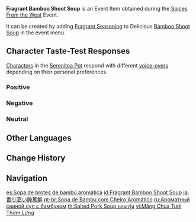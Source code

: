 {{Item Infobox
|id           = 101746
|image        = Item Fragrant Bamboo Shoot Soup.png
|type         = Consumables
|group2       = Event Items
|invCategory  = Precious Items
|group        = Fragrant Dishes
|quality      = 3
|description  = A delicious dish with some extra seasoning! It gives off a titillating aroma... But whose tastes will this dish suit? Invite your friends, invite your pals &mdash; get them to try this new dish!
|source1      = [[Spices From the West]] Event
|event        = Spices From the West
|related_item = Bamboo Shoot Soup
|related_type = Variant
}}
'''Fragrant Bamboo Shoot Soup''' is an Event Item obtained during the [[Spices From the West]] Event.

It can be created by adding [[Fragrant Seasoning]] to Delicious [[Bamboo Shoot Soup]] in the event menu.

==Character Taste-Test Responses==
[[Characters]] in the [[Serenitea Pot]] respond with different [[Spices From the West/Voice-Overs|voice-overs]] depending on their personal preferences.

===Positive===
{{Card List|Bennett,Jean,Kamisato Ayaka,Kujou Sara,Ningguang,Razor,Sangonomiya Kokomi,Sayu,Tartaglia,Thoma,Yun Jin,Zhongli}}

===Negative===
{{Card List|Albedo,Beidou,Eula,Ganyu,Noelle,Qiqi,Yae Miko}}

===Neutral===
{{Card List|Amber,Arataki Itto,Barbara,Chongyun,Diluc,Diona,Fischl,Gorou,Hu Tao,Kaedehara Kazuha,Kaeya,Kamisato Ayato,Keqing,Klee,Lisa,Mona,Raiden Shogun,Rosaria,Shenhe,Sucrose,Venti,Xiangling,Xiao,Xingqiu,Xinyan,Yanfei,Yelan,Yoimiya}}

==Other Languages==
{{Other Languages
|default_hidden = 1
|en      = Fragrant Bamboo Shoot Soup
|zhs     = 香气四溢的腌笃鲜
|zhs_rm  = Xiāngqìsìyì de Yāndǔxiān
|zht     = 香氣四溢的醃篤鮮
|zht_rm  = Xiāngqìsìyì de Yāndǔxiān
|ja      = 香り高い腌篤鮮
|ja_rm   = Kaoritakai Yendushen
|ko      = 향기로운 죽순 수프
|es      = Sopa de brotes de bambú aromática
|fr      = Soupe de porc aux pousses de bambou (parfumée)
|ru      = Ароматный свиной суп с бамбуком
|th      = Salted Pork Soup หอมกรุ่น
|th_rm   = Salted Pork Soup Hom Krun
|vi      = Măng Chua Tươi Thơm Lừng
|de      = Duftende Bambussuppe mit Fleischeinlage
|id      = Fragrant Bamboo Shoot Soup
|pt      = Sopa de Bambu com Cheiro Aromático
}}

==Change History==
{{Change History|2.6}}

==Navigation==
{{Precious Navbox|Item}}

[[es:Sopa de brotes de bambú aromática]]
[[id:Fragrant Bamboo Shoot Soup]]
[[ja:香り高い腌篤鮮]]
[[pt-br:Sopa de Bambu com Cheiro Aromático]]
[[ru:Ароматный свиной суп с бамбуком]]
[[th:Salted Pork Soup หอมกรุ่น]]
[[vi:Măng Chua Tươi Thơm Lừng]]